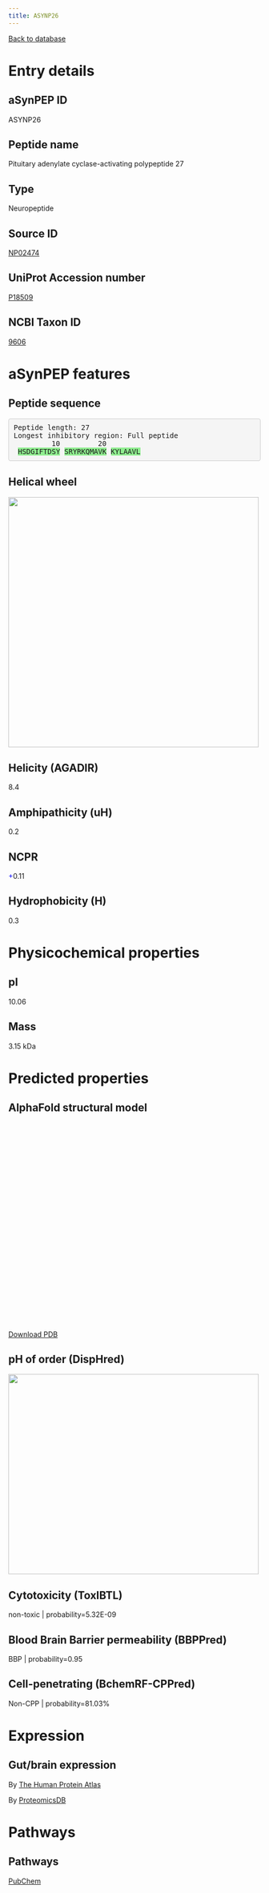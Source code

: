```yaml
---
title: ASYNP26
---
```


[Back to database](database.html)

# Entry details

## aSynPEP ID

ASYNP26

## Peptide name

Pituitary adenylate cyclase-activating polypeptide 27

## Type

Neuropeptide

## Source ID

[NP02474](http://isyslab.info/NeuroPep/search_info?pepNum=NP02474)

## UniProt Accession number

[P18509](https://www.uniprot.org/uniprotkb/P18509/entry)

## NCBI Taxon ID

[9606](https://www.ncbi.nlm.nih.gov/Taxonomy/Browser/wwwtax.cgi?id=9606)

# aSynPEP features

## Peptide sequence

<pre style='border-radius:4px; background-color: #f5f5f5; border: 1px solid #ccc; padding: 9.5px';>Peptide length: 27
Longest inhibitory region: Full peptide
         10         20
 <span style='background-color:lightgreen';>H</span><span style='background-color:lightgreen';>S</span><span style='background-color:lightgreen';>D</span><span style='background-color:lightgreen';>G</span><span style='background-color:lightgreen';>I</span><span style='background-color:lightgreen';>F</span><span style='background-color:lightgreen';>T</span><span style='background-color:lightgreen';>D</span><span style='background-color:lightgreen';>S</span><span style='background-color:lightgreen';>Y</span> <span style='background-color:lightgreen';>S</span><span style='background-color:lightgreen';>R</span><span style='background-color:lightgreen';>Y</span><span style='background-color:lightgreen';>R</span><span style='background-color:lightgreen';>K</span><span style='background-color:lightgreen';>Q</span><span style='background-color:lightgreen';>M</span><span style='background-color:lightgreen';>A</span><span style='background-color:lightgreen';>V</span><span style='background-color:lightgreen';>K</span> <span style='background-color:lightgreen';>K</span><span style='background-color:lightgreen';>Y</span><span style='background-color:lightgreen';>L</span><span style='background-color:lightgreen';>A</span><span style='background-color:lightgreen';>A</span><span style='background-color:lightgreen';>V</span><span style='background-color:lightgreen';>L</span></pre>

## Helical wheel

<img src='./helical_wheels/NP02474.svg' width='500' height='500'>

## Helicity (AGADIR)

8.4

## Amphipathicity (uH)

0.2

## NCPR

<span style='color:blue; font-weigth:bold;'>+</span>0.11

## Hydrophobicity (H)

0.3

# Physicochemical properties

## pI

10.06

## Mass

3.15 kDa

# Predicted properties

## AlphaFold structural model

<script src='https://3Dmol.org/build/3Dmol-min.js'></script>
<script src='https://3Dmol.org/build/3Dmol.ui-min.js'></script>
 <div style='height: 400px; width: 400px; position: relative;' class='viewer_3Dmoljs' data-href='./alphafold/NP02474.pdb' data-backgroundcolor='0xffffff' data-style='cartoon' data-ui='true'></div>

[Download PDB](./alphafold/NP02474.pdb)

## pH of order (DispHred)

<img src='./disphred_plots/NP02474.svg' width='500' height='400'>

## Cytotoxicity (ToxIBTL)

non-toxic | probability=5.32E-09

## Blood Brain Barrier permeability (BBPPred)

BBP | probability=0.95

## Cell-penetrating (BchemRF-CPPred)

Non-CPP | probability=81.03%

# Expression

## Gut/brain expression

By [The Human Protein Atlas](https://www.proteinatlas.org/search/P18509)

By [ProteomicsDB](https://www.proteomicsdb.org/search?q=P18509&type=Protein)

# Pathways

## Pathways

[PubChem](https://pubchem.ncbi.nlm.nih.gov/#query=P18509&tab=pathway)


